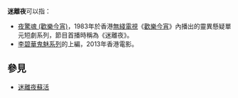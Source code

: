 '''迷離夜'''可以指：

*[[夜驚魂_(歡樂今宵)|夜驚魂 (歡樂今宵)]]，1983年於香港[[無綫電視|無綫電視]]《[[歡樂今宵|歡樂今宵]]》內播出的靈異懸疑單元短劇系列，節目首播時稱為《迷離夜》。
*[[李碧華鬼魅系列|李碧華鬼魅系列]]的上編，2013年香港電影。

==參見==
*[[迷離夜蘇活|迷離夜蘇活]]

{{Disambiguation|Cat=三字作品消歧義}}